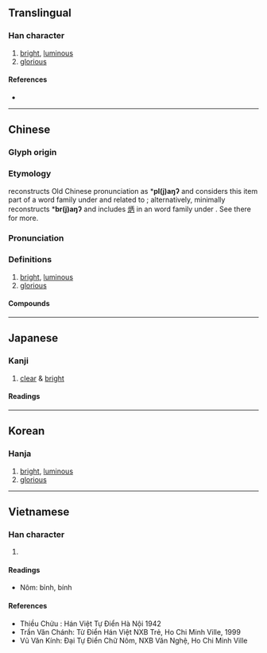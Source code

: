 {{character info/new}}
==Translingual==

===Han character===
{{Han char|rn=86|rad=火|as=05|sn=9|four=91827|canj=FMOB|ids=⿰火丙}}

# [[bright]], [[luminous]]
# [[glorious]]

====References====
* {{Han ref|kx=0669.010|dkj=18960|dj=1078.060|hdz=32194.150|uh=70B3|ud=28851|bh=ACB1|bd=44209}}

----

==Chinese==
{{zh-forms}}

===Glyph origin===
{{Han etym}}

===Etymology===
{{zh-ref|Unger (1986)}} reconstructs Old Chinese pronunciation as *'''pl(j)aŋʔ''' and considers this item part of a word family under {{och-l|陽}} and related to {{cog|th|tr=plaŋ|t=bright}}; alternatively, {{zh-ref|Schuessler (2007)}} minimally reconstructs *'''br(j)aŋʔ''' and includes [[炳]] in an {{der|zh|aav}} word family under {{och-l|亮}}. See there for more.

===Pronunciation===
{{zh-pron
|m=bǐng
|m-s=
|c=bing2
|c-t=
|g=
|h=pfs=
|j=
|mb=
|md=
|mn=péng
|mn-t=bêng2
|w=
|x=
|mc=y
|oc=y
|cat=a
}}

===Definitions===
{{zh-hanzi}}

# [[bright]], [[luminous]]
# [[glorious]]

====Compounds====
{{zh-der|功業彪炳|炳燭夜遊|炳曜|炳燭|炳炳鑿鑿|炳燭之明|文炳雕龍|戰功彪炳|炳炳烺烺|炳然|炳煥|炳如日星|炳若日星|炳賁|炳著|炳靈寺|炳蔚|炳炳麟麟|彪炳千古|彪炳|炳文}}

----

==Japanese==

===Kanji===
{{ja-kanji|grade=|rs=火05}}

# [[clear]] & [[bright]]

====Readings====
{{ja-readings
|goon=ひょう
|kanon=へい
|kun=あき-らか}}

----

==Korean==

===Hanja===
{{ko-hanja|hangeul=병|eumhun=|rv=byeong|mr=pyŏng|y=pyeng}}

# [[bright]], [[luminous]]
# [[glorious]]

----

==Vietnamese==

===Han character===
{{vi-hantu|bỉnh, bính|rs=火05}}

# {{defn|lang=vi|sort=火05}}

====Readings====
* Nôm: bỉnh, bính

====References====
* Thiều Chửu : Hán Việt Tự Điển Hà Nội 1942
* Trần Văn Chánh: Từ Điển Hán Việt NXB Trẻ, Ho Chi Minh Ville, 1999
* Vũ Văn Kính: Đại Tự Điển Chữ Nôm, NXB Văn Nghệ, Ho Chi Minh Ville